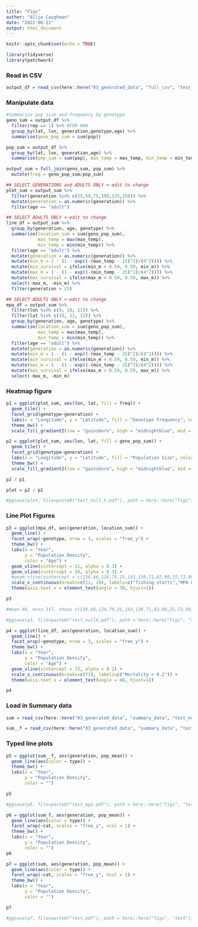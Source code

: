 ```yaml
---
title: "Figs"
author: "Allie Caughman"
date: "2022-08-11"
output: html_document
---
```


```r
knitr::opts_chunk$set(echo = TRUE)

library(tidyverse)
library(patchwork)
```

### Read in CSV

```r
output_df = read_csv(here::here("03_generated_data", "full_csv", "test_null.csv"))
```

### Manipulate data

```r
#Summarize pop size and frequency by genotype
geno_sum = output_df %>% 
  filter(rep == 1) %>% #FOR NOW
  group_by(lat, lon, generation,genotype,age) %>% 
  summarise(geno_pop_sum = sum(pop))

pop_sum = output_df %>% 
  group_by(lat, lon, generation,age) %>% 
  summarise(pop_sum = sum(pop), max_temp = max_temp, min_temp = min_temp)

output_sum = full_join(geno_sum, pop_sum) %>%
  mutate(freq = geno_pop_sum/pop_sum)

## SELECT GENERATIONS and ADULTS ONLY <-edit to change
plot_sum = output_sum %>% 
  filter(generation %in% c(25,50,75,100,125,150)) %>% 
  mutate(generation = as.numeric(generation)) %>% 
  filter(age == "adult") 

## SELECT ADULTS ONLY <-edit to change
line_df = output_sum %>% 
  group_by(generation, age, genotype) %>% 
  summarise(location_sum = sum(geno_pop_sum),
            max_temp = max(max_temp),
            min_temp = min(min_temp)) %>% 
  filter(age == "adult") %>% 
  mutate(generation = as.numeric(generation)) %>% 
  mutate(min_m = 1 - (1 - exp((-(max_temp - 25)^2)/(4^2)))) %>% 
  mutate(min_survival = ifelse(min_m > 0.59, 0.59, min_m)) %>% 
  mutate(max_m = 1 - (1 - exp((-(min_temp - 25)^2)/(4^2)))) %>% 
  mutate(max_survival = ifelse(max_m > 0.59, 0.59, max_m)) %>% 
  select(-max_m, -min_m) %>% 
  filter(generation > 25)

## SELECT ADULTS ONLY <-edit to change  
mpa_df = output_sum %>% 
  filter(lon %in% c(9, 10, 11)) %>% 
  filter(lat %in% c(10, 11, 12)) %>% 
  group_by(generation, age, genotype) %>% 
  summarise(location_sum = sum(geno_pop_sum),
            max_temp = max(max_temp),
            min_temp = min(min_temp)) %>% 
  filter(age == "adult") %>% 
  mutate(generation = as.numeric(generation)) %>% 
  mutate(min_m = 1 - (1 - exp((-(max_temp - 25)^2)/(4^2)))) %>% 
  mutate(min_survival = ifelse(min_m > 0.59, 0.59, min_m)) %>% 
  mutate(max_m = 1 - (1 - exp((-(min_temp - 25)^2)/(4^2)))) %>% 
  mutate(max_survival = ifelse(max_m > 0.59, 0.59, max_m)) %>%
  select(-max_m, -min_m)
```

### Heatmap figure

```r
p1 = ggplot(plot_sum, aes(lon, lat, fill = freq)) +
  geom_tile() + 
  facet_grid(genotype~generation) + 
  labs(x = "Longitude", y = "Latitude", fill = "Genotype Frequency", color = "Genotype Frequency") +
  theme_bw() +
  scale_fill_gradient2(low = "gainsboro", high = "midnightblue", mid = "skyblue3", midpoint = 0.5)
```

```r
p2 = ggplot(plot_sum, aes(lon, lat, fill = geno_pop_sum)) +
  geom_tile() + 
  facet_grid(genotype~generation) + 
  labs(x = "Longitude", y = "Latitude", fill = "Population Size", color = "Population Size") +
  theme_bw() +
  scale_fill_gradient2(low = "gainsboro", high = "midnightblue", mid = "skyblue3", midpoint = 30)
```

```r
p2 / p1

plot = p2 / p1

#ggsave(plot, file=paste0("test_null_h.pdf"), path = here::here("figs", "test"), height = 11, width = 8)
```

### Line Plot Figures

```r
p3 = ggplot(mpa_df, aes(generation, location_sum)) +
  geom_line() +
  facet_wrap(~genotype, nrow = 3, scales = "free_y") +
  theme_bw() +
  labs(x = "Year", 
       y = "Population Density", 
       color = "Age") +
  geom_vline(xintercept = 11, alpha = 0.3) +
  geom_vline(xintercept = 26, alpha = 0.3) +
  #geom_vline(xintercept = c(136,66,124,79,35,143,130,71,82,90,25,73,80,103,51,34,142,40,86,141,97,137,113,144,122,132,149,129), alpha = 0.3, color= "red") +
  scale_x_continuous(breaks=c(11, 26), labels=c("fishing starts","MPA establishment")) +
  theme(axis.text.x = element_text(angle = 30, hjust=1))

p3

#mean 66, enso 117, shock c(136,66,124,79,35,143,130,71,82,90,25,73,80,103,51,34,142,40,86,141,97,137,113,144,122,132,149,129) EDIT WITH FINAL VALUES

#ggsave(p3, file=paste0("test_null6.pdf"), path = here::here("figs", "test"), height = 11, width = 8)
```

```r
p4 = ggplot(line_df, aes(generation, location_sum)) +
  geom_line() +
  facet_wrap(~genotype, nrow = 3, scales = "free_y") +
  theme_bw() +
  labs(x = "Year", 
       y = "Population Density", 
       color = "Age") +
  geom_vline(xintercept = 73, alpha = 0.2) +
  scale_x_continuous(breaks=c(73), labels=c("Mortality < 0.2")) +
  theme(axis.text.x = element_text(angle = 60, hjust=1))

p4
```

### Load in Summary data

```r
sum = read_csv(here::here("03_generated_data", "summary_data", "test_null_sum.csv"))

sum__f = read_csv(here::here("03_generated_data", "summary_data", "test_null_sum_f.csv"))
```

### Typed line plots

```r
p5 = ggplot(sum__f, aes(generation, pop_mean)) +
  geom_line(aes(color = type)) +
  theme_bw() +
  labs(x = "Year", 
       y = "Population Density", 
       color = "")

p5

#ggsave(p5, file=paste0("test_mpa.pdf"), path = here::here("figs", "test"), height = 8, width = 8)
```

```r
p6 = ggplot(sum_f, aes(generation, pop_mean)) +
  geom_line(aes(color = type)) +
  facet_wrap(~cat, scales = "free_y", ncol = 1) +
  theme_bw() +
  labs(x = "Year", 
       y = "Population Density", 
       color = "")
p6
```

```r
p7 = ggplot(sum, aes(generation, pop_mean)) +
  geom_line(aes(color = type)) +
  facet_wrap(~cat, scales = "free_y", ncol = 1) +
  theme_bw() +
  labs(x = "Year", 
       y = "Population Density", 
       color = "")

p7

#ggsave(p7, file=paste0("test.pdf"), path = here::here("figs", "test"), height = 11, width = 8)
```

